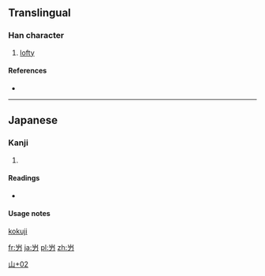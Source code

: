 ==Translingual==

===Han character===
{{Han char|rn=46|rad=山|as=02|sn=5|four=|canj=山尸竹 (USH)}}

# [[lofty]]

====References====
* {{Han ref|kx=0307.131|hdz=10760.161|uh=5C76|ud=23670}}

----

==Japanese==

===Kanji===
{{ja-kanji|grade=|rs=山02}}

# {{defn|Japanese|sort=山02}}

====Readings====
* {{ja-readings|on=|kun=[[なた]] (nata)}}

====Usage notes====
[[kokuji]]

[[Category:Japanese-only CJKV Characters|山+02]]

[[fr:屶]]
[[ja:屶]]
[[pl:屶]]
[[zh:屶]]